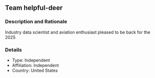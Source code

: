 ## Team helpful-deer

### Description and Rationale
Industry data scientist and aviation enthusiast pleased to be back for the 2025

### Details

* Type: Independent
* Affiliation: Independent
* Country: United States

